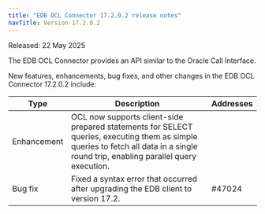 ```yaml
---
title: "EDB OCL Connector 17.2.0.2 release notes"
navTitle: Version 17.2.0.2
---
```


Released: 22 May 2025

The EDB OCL Connector provides an API similar to the Oracle Call Interface.

New features, enhancements, bug fixes, and other changes in the EDB OCL Connector 17.2.0.2 include:

| Type         | Description                                                                                                                                                                        | Addresses |
|--------------|------------------------------------------------------------------------------------------------------------------------------------------------------------------------------------|-----------|
| Enhancement  | OCL now supports client-side prepared statements for SELECT queries, executing them as simple queries to fetch all data in a single round trip, enabling parallel query execution. |           |
| Bug&nbsp;fix | Fixed a syntax error that occurred after upgrading the EDB client to version 17.2.                                                                                                 | #47024    |